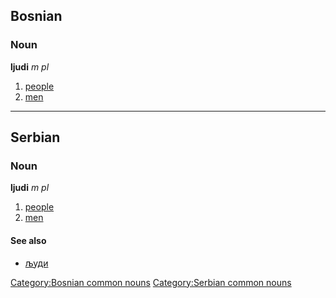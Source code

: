 ==Bosnian==
===Noun===
'''ljudi''' ''m pl'' 
#[[people]]
#[[men]]
[[Category:Bosnian common nouns]]

----

==Serbian==
===Noun===
'''ljudi''' ''m pl'' 
#[[people]]
#[[men]]
====See also====
*[[људи]]
[[Category:Serbian common nouns]]